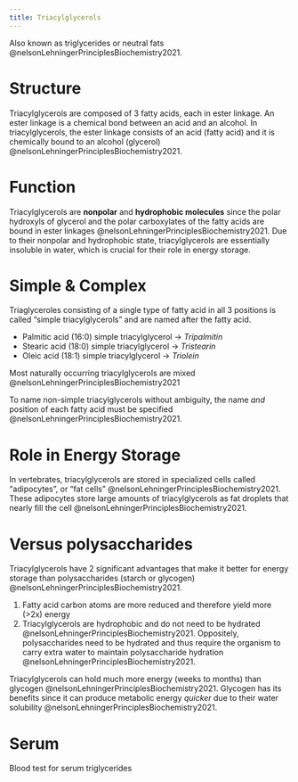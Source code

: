 ```yaml
---
title: Triacylglycerols
---
```




Also known as triglycerides or neutral fats @nelsonLehningerPrinciplesBiochemistry2021.


# Structure

Triacylglycerols are composed of 3 fatty acids, each in ester linkage.
An ester linkage is a chemical bond between an acid and an alcohol.
In triacylglycerols, the ester linkage consists of an acid (fatty acid) and it is chemically bound to an alcohol (glycerol) @nelsonLehningerPrinciplesBiochemistry2021.

# Function

Triacylglycerols are **nonpolar** and **hydrophobic molecules** since the polar hydroxyls of glycerol and the polar carboxylates of the fatty acids are bound in ester linkages @nelsonLehningerPrinciplesBiochemistry2021.
Due to their nonpolar and hydrophobic state, triacylglycerols are essentially insoluble in water, which is crucial for their role in energy storage.

# Simple & Complex

Triaglyceroles consisting of a single type of fatty acid in all 3 positions is called "simple triacylglycerols" and are named after the fatty acid.

::: {.callout title="Example"}

- Palmitic acid (16:0) simple triacylglycerol &rarr; *Tripalmitin*
- Stearic acid (18:0) simple triacylglycerol &rarr; *Tristearin*
- Oleic acid (18:1) simple triacylglycerol &rarr; *Triolein*

:::


::: {.callout-note}
Most naturally occurring triacylglycerols are mixed @nelsonLehningerPrinciplesBiochemistry2021
:::


To name non-simple triacylglycerols without ambiguity, the name *and* position of each fatty acid must be specified @nelsonLehningerPrinciplesBiochemistry2021.



# Role in Energy Storage

In vertebrates, triacylglycerols are stored in specialized cells called "adipocytes", or "fat cells" @nelsonLehningerPrinciplesBiochemistry2021.
These adipocytes store large amounts of triacylglycerols as fat droplets that nearly fill the cell @nelsonLehningerPrinciplesBiochemistry2021.

# Versus polysaccharides

Triacylglycerols have 2 significant advantages that make it better for energy storage than polysaccharides (starch or glycogen) @nelsonLehningerPrinciplesBiochemistry2021.


1. Fatty acid carbon atoms are more reduced and therefore yield more (&gt;2x) energy
1. Triacylglycerols are hydrophobic and do not need to be hydrated @nelsonLehningerPrinciplesBiochemistry2021. Oppositely, polysaccharides need to be hydrated and thus require the organism to carry extra water to maintain polysaccharide hydration @nelsonLehningerPrinciplesBiochemistry2021.


Triacylglycerols can hold much more energy (weeks to months) than glycogen @nelsonLehningerPrinciplesBiochemistry2021.
Glycogen has its benefits since it can produce metabolic energy *quicker* due to their water solubility @nelsonLehningerPrinciplesBiochemistry2021.



# Serum {#serum}

Blood test for serum triglycerides

